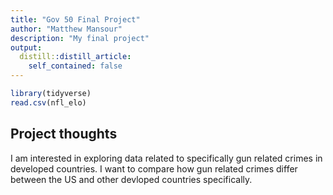 ```yaml
---
title: "Gov 50 Final Project"
author: "Matthew Mansour"
description: "My final project"
output:
  distill::distill_article:
    self_contained: false
---
```


```r
library(tidyverse)
read.csv(nfl_elo)
```


## Project thoughts

I am interested in exploring data related to specifically gun related crimes in developed countries. I want to compare how gun related crimes differ between the US and other devloped countries specifically. 